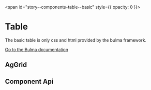 
<span id="story--components-table--basic" style={{ opacity: 0 }}></span>
<script src="https://unpkg.com/ag-grid-community/dist/ag-grid-community.noStyle"></script>

# Table

The basic table is only css and html provided by the bulma framework.

[Go to the Bulma documentation](https://bulma.io/documentation/elements/table/)

<Canvas>
  <Story id="components-table--html-table" />
</Canvas>

## AgGrid

<Canvas>
  <Story id="components-table--ag-grid" />
</Canvas>

## Component Api

<Description markdown={readme} />

<br />


<Description markdown={testing} />


<Description markdown={github} />
